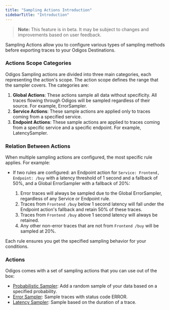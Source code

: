 ```yaml
---
title: "Sampling Actions Introduction"
sidebarTitle: "Introduction"
---
```

> **Note:**
> This feature is in beta. It may be subject to changes and improvements based on user feedback.


Sampling Actions allow you to configure various types of sampling methods before exporting traces to your Odigos Destinations.


### Actions Scope Categories


Odigos Sampling actions are divided into three main categories, each representing the action's scope. The action scope defines the range that the sampler covers. The categories are:

1. **Global Actions**: These actions sample all data without specificity. All traces flowing through Odigos will be sampled regardless of their source. For example, ErrorSampler.
2. **Service Actions**: These sample actions are applied only to traces coming from a specified service.
3. **Endpoint Actions**: These sample actions are applied to traces coming from a specific service and a specific endpoint. For example, LatencySampler.

### Relation Between Actions

When multiple sampling actions are configured, the most specific rule applies. For example:

- If two rules are configured: an Endpoint action for `Service: Frontend, Endpoint: /buy` with a latency threshold of 1 second and a fallback of 50%, and a Global ErrorSampler with a fallback of 20%:

  1. Error traces will always be sampled due to the Global ErrorSampler, regardless of any Service or Endpoint rule.
  2. Traces from `Frontend /buy` below 1 second latency will fall under the Endpoint action's fallback and retain 50% of these traces.
  3. Traces from `Frontend /buy` above 1 second latency will always be retained.
  4. Any other non-error traces that are not from `Frontend /buy` will be sampled at 20%. 

Each rule ensures you get the specified sampling behavior for your conditions.

### Actions

Odigos comes with a set of sampling actions that you can use out of the box:

- [Probabilistic Sampler](/pipeline/actions/sampling/probabilisticsampler): Add a random sample of your data based on a specified probability.
- [Error Sampler](/pipeline/actions/sampling/errorsampler): Sample traces with status code ERROR.
- [Latency Sampler](/pipeline/actions/sampling/latencysampler): Sample based on the duration of a trace.
